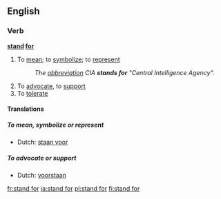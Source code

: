 ==English==

===Verb===
'''[[stand]] [[for]]'''

#{{idiom}} To [[mean]]; to [[symbolize]]; to [[represent]]
#:''The [[abbreviation]] CIA '''stands for''' "Central Intelligence Agency".''
# To [[advocate]], to [[support]]
# To [[tolerate]]

====Translations====
=====To mean, symbolize or represent=====
*Dutch: [[staan voor]]

=====To advocate or support=====
*Dutch: [[voorstaan]]

[[fr:stand for]]
[[ja:stand for]]
[[pl:stand for]]
[[fi:stand for]]